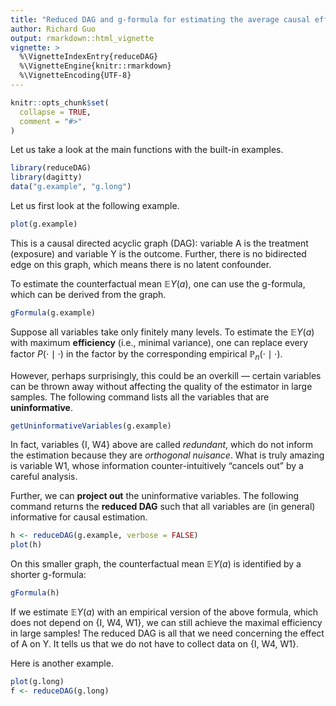 ```yaml
---
title: "Reduced DAG and g-formula for estimating the average causal effect"
author: Richard Guo
output: rmarkdown::html_vignette
vignette: >
  %\VignetteIndexEntry{reduceDAG}
  %\VignetteEngine{knitr::rmarkdown}
  %\VignetteEncoding{UTF-8}
---
```


```r
knitr::opts_chunk$set(
  collapse = TRUE,
  comment = "#>"
)
```

Let us take a look at the main functions with the built-in examples.

```r
library(reduceDAG)
library(dagitty)
data("g.example", "g.long")
```

Let us first look at the following example. 
```r
plot(g.example)
```
This is a causal directed acyclic graph (DAG): variable A is the treatment (exposure) and variable Y is the outcome. Further, there is no bidirected edge on this graph, which means there is no latent confounder. 

To estimate the counterfactual mean $\mathbb{E} Y(a)$, one can use the g-formula, which can be derived from the graph.
```r
gFormula(g.example)
```
Suppose all variables take only finitely many levels. To estimate the $\mathbb{E} Y(a)$ with maximum **efficiency** (i.e., minimal variance), one can replace every factor $P(\cdot \mid \cdot)$ in the factor by the corresponding empirical $\mathbb{P}_n(\cdot \mid \cdot)$. 

However, perhaps surprisingly, this could be an overkill --- certain variables can be thrown away without affecting the quality of the estimator in large samples. The following command lists all the variables that are **uninformative**.
```r
getUninformativeVariables(g.example)
```
In fact, variables {I, W4} above are called *redundant*, which do not inform the estimation because they are *orthogonal nuisance*. What is truly amazing is variable W1, whose information counter-intuitively "cancels out" by a careful analysis.

Further, we can **project out** the uninformative variables. The following command returns the **reduced DAG** such that all variables are (in general) informative for causal estimation.
```r
h <- reduceDAG(g.example, verbose = FALSE)
plot(h)
```

On this smaller graph, the counterfactual mean $\mathbb{E} Y(a)$ is identified by a shorter g-formula:
```r
gFormula(h)
```
If we estimate $\mathbb{E} Y(a)$ with an empirical version of the above formula, which does not depend on {I, W4, W1}, we can still achieve the maximal efficiency in large samples! The reduced DAG is all that we need concerning the effect of A on Y. It tells us that we do not have to collect data on {I, W4, W1}.

Here is another example. 
```r
plot(g.long)
f <- reduceDAG(g.long)
```
